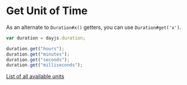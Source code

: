 # Get Unit of Time

As an alternate to `Duration#x()` getters, you can use `Duration#get('x')`.

```javascript
var duration = dayjs.duration;

duration.get("hours");
duration.get("minutes");
duration.get("seconds");
duration.get("milliseconds");
```

[List of all available units](./creating#list-of-all-available-units)
